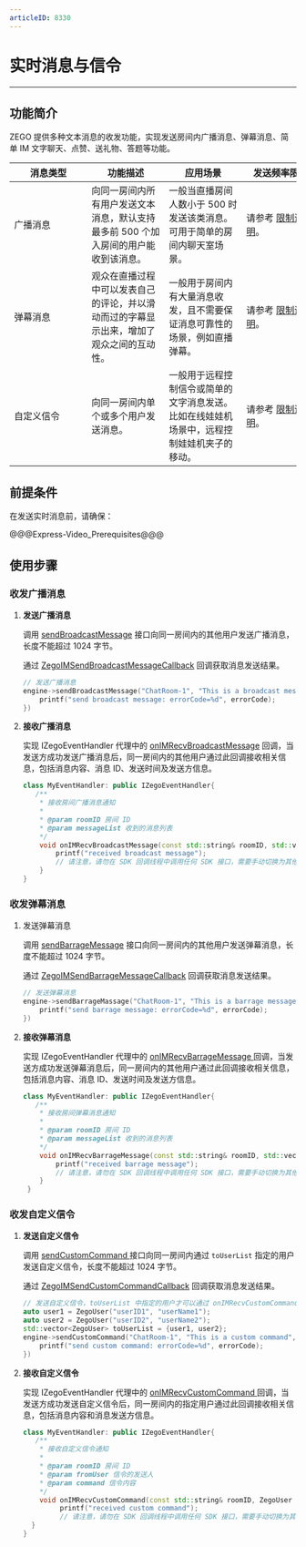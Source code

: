 ```yaml
---
articleID: 8330
---
```

<style>
table th:nth-of-type(1) { min-width: 120px; width: 20%; }
table th:nth-of-type(2) { min-width: 120px; width: 20%; }
table th:nth-of-type(3) { min-width: 120px; width: 20%; }
table th:nth-of-type(4) { min-width: 120px; width: 20%; }
table th:nth-of-type(5) { min-width: 120px; width: 20%; }
table {width: 100%;}
</style>

# 实时消息与信令


- - -

## 功能简介

ZEGO 提供多种文本消息的收发功能，实现发送房间内广播消息、弹幕消息、简单 IM 文字聊天、点赞、送礼物、答题等功能。

| 消息类型 | 功能描述 | 应用场景 | 发送频率限制 |
|-------|--------|--------|--------|
| 广播消息 | 向同一房间内所有用户发送文本消息，默认支持最多前 500 个加入房间的用户能收到该消息。 | 一般当直播房间人数小于 500 时发送该类消息。可用于简单的房间内聊天室场景。 | 请参考 [限制说明](!ExpressVideoSDK-OverView/Restrictions)。 |
| 弹幕消息 | 观众在直播过程中可以发表自己的评论，并以滑动而过的字幕显示出来，增加了观众之间的互动性。 | 一般用于房间内有大量消息收发，且不需要保证消息可靠性的场景，例如直播弹幕。 | 请参考 [限制说明](!ExpressVideoSDK-OverView/Restrictions)。|
| 自定义信令 | 向同一房间内单个或多个用户发送消息。 | 一般用于远程控制信令或简单的文字消息发送。比如在线娃娃机场景中，远程控制娃娃机夹子的移动。 | 请参考 [限制说明](!ExpressVideoSDK-OverView/Restrictions)。 

## 前提条件

在发送实时消息前，请确保：

@@@Express-Video_Prerequisites@@@

## 使用步骤

### 收发广播消息

1. **发送广播消息**

    调用 [sendBroadcastMessage](/zh/api?doc=Express_Video_SDK_API~CPP_linux~class~zego-express-i-zego-express-engine#send-broadcast-message) 接口向同一房间内的其他用户发送广播消息，长度不能超过 1024 字节。

    通过 [ZegoIMSendBroadcastMessageCallback](@ZegoIMSendBroadcastMessageCallback) 回调获取消息发送结果。

    ```C++
    // 发送广播消息
    engine->sendBroadcastMessage("ChatRoom-1", "This is a broadcast message", [=](int errorCode, unsigned long long messageID){
        printf("send broadcast message: errorCode=%d", errorCode);
    })
    ```

2. **接收广播消息**

    实现 IZegoEventHandler 代理中的 [onIMRecvBroadcastMessage](/zh/api?doc=Express_Video_SDK_API~CPP_linux~class~zego-express-i-zego-event-handler#on-im-recv-broadcast-message) 回调，当发送方成功发送广播消息后，同一房间内的其他用户通过此回调接收相关信息，包括消息内容、消息 ID、发送时间及发送方信息。

    ```C++
    class MyEventHandler: public IZegoEventHandler{
       /**
        * 接收房间广播消息通知
        *
        * @param roomID 房间 ID
        * @param messageList 收到的消息列表
        */
        void onIMRecvBroadcastMessage(const std::string& roomID, std::vector<ZegoBroadcastMessageInfo> messageList) override {
            printf("received broadcast message");
            // 请注意，请勿在 SDK 回调线程中调用任何 SDK 接口，需要手动切换为其他线程，否则会产生死锁
        }
    }    
    ```

### 收发弹幕消息

1. 发送弹幕消息

   调用 [sendBarrageMessage](/zh/api?doc=Express_Video_SDK_API~CPP_linux~class~zego-express-i-zego-express-engine#send-barrage-message) 接口向同一房间内的其他用户发送弹幕消息，长度不能超过 1024 字节。

   通过 [ZegoIMSendBarrageMessageCallback](@ZegoIMSendBarrageMessageCallback) 回调获取消息发送结果。

   ```C++
   // 发送弹幕消息
   engine->sendBarrageMassage("ChatRoom-1", "This is a barrage message", [=](int errorCode, std::string messageID){
       printf("send barrage message: errorCode=%d", errorCode);
   })
   ```

2. **接收弹幕消息**

    实现 IZegoEventHandler 代理中的 [onIMRecvBarrageMessage ](/zh/api?doc=Express_Video_SDK_API~CPP_linux~class~zego-express-i-zego-event-handler#on-im-recv-barrage-message) 回调，当发送方成功发送弹幕消息后，同一房间内的其他用户通过此回调接收相关信息，包括消息内容、消息 ID、发送时间及发送方信息。

    ```C++
    class MyEventHandler: public IZegoEventHandler{
       /**
        * 接收房间弹幕消息通知
        *
        * @param roomID 房间 ID
        * @param messageList 收到的消息列表
        */
        void onIMRecvBarrageMessage(const std::string& roomID, std::vector<ZegoBarrageMessageInfo> messageList) override {
            printf("received barrage message");
            // 请注意，请勿在 SDK 回调线程中调用任何 SDK 接口，需要手动切换为其他线程，否则会产生死锁
        }
     }    
    ``` 

### 收发自定义信令

1. **发送自定义信令**

   调用 [sendCustomCommand ](/zh/api?doc=Express_Video_SDK_API~CPP_linux~class~zego-express-i-zego-express-engine#send-custom-command) 接口向同一房间内通过 `toUserList` 指定的用户发送自定义信令，长度不能超过 1024 字节。

   通过 [ZegoIMSendCustomCommandCallback](@ZegoIMSendCustomCommandCallback) 回调获取消息发送结果。

   ```C++
   // 发送自定义信令，toUserList 中指定的用户才可以通过 onIMRecvCustomCommand 收到此信令
   auto user1 = ZegoUser("userID1", "userName1");
   auto user2 = ZegoUser("userID2", "userName2");
   std::vector<ZegoUser> toUserList = {user1, user2};
   engine->sendCustomCommand("ChatRoom-1", "This is a custom command", toUserList, [=](int errorCode){
       printf("send custom command: errorCode=%d", errorCode);
   })
   ```

2. **接收自定义信令**

   实现 IZegoEventHandler 代理中的 [onIMRecvCustomCommand ](/zh/api?doc=Express_Video_SDK_API~CPP_linux~class~zego-express-i-zego-event-handler#on-im-recv-custom-command) 回调，当发送方成功发送自定义信令后，同一房间内的指定用户通过此回调接收相关信息，包括消息内容和消息发送方信息。

   ```C++
   class MyEventHandler: public IZegoEventHandler{
      /**
       * 接收自定义信令通知
       *
       * @param roomID 房间 ID
       * @param fromUser 信令的发送人
       * @param command 信令内容
       */
       void onIMRecvCustomCommand(const std::string& roomID, ZegoUser fromUser, const std::string& command) override {
            printf("received custom command");
            // 请注意，请勿在 SDK 回调线程中调用任何 SDK 接口，需要手动切换为其他线程，否则会产生死锁  
     }
   }
   ```
